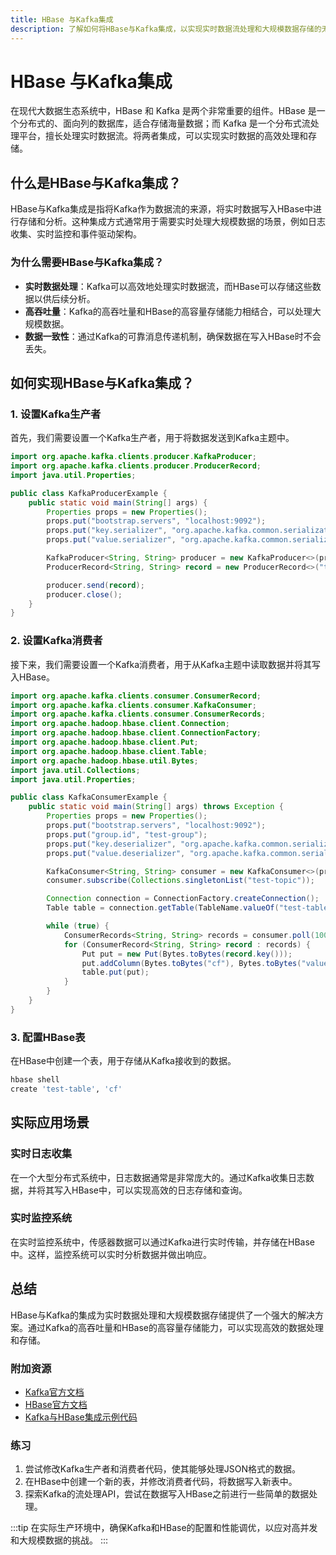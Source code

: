 ```yaml
---
title: HBase 与Kafka集成
description: 了解如何将HBase与Kafka集成，以实现实时数据流处理和大规模数据存储的无缝结合。
---
```


# HBase 与Kafka集成

在现代大数据生态系统中，HBase 和 Kafka 是两个非常重要的组件。HBase 是一个分布式的、面向列的数据库，适合存储海量数据；而 Kafka 是一个分布式流处理平台，擅长处理实时数据流。将两者集成，可以实现实时数据的高效处理和存储。

## 什么是HBase与Kafka集成？

HBase与Kafka集成是指将Kafka作为数据流的来源，将实时数据写入HBase中进行存储和分析。这种集成方式通常用于需要实时处理大规模数据的场景，例如日志收集、实时监控和事件驱动架构。

### 为什么需要HBase与Kafka集成？

- **实时数据处理**：Kafka可以高效地处理实时数据流，而HBase可以存储这些数据以供后续分析。
- **高吞吐量**：Kafka的高吞吐量和HBase的高容量存储能力相结合，可以处理大规模数据。
- **数据一致性**：通过Kafka的可靠消息传递机制，确保数据在写入HBase时不会丢失。

## 如何实现HBase与Kafka集成？

### 1. 设置Kafka生产者

首先，我们需要设置一个Kafka生产者，用于将数据发送到Kafka主题中。

```java
import org.apache.kafka.clients.producer.KafkaProducer;
import org.apache.kafka.clients.producer.ProducerRecord;
import java.util.Properties;

public class KafkaProducerExample {
    public static void main(String[] args) {
        Properties props = new Properties();
        props.put("bootstrap.servers", "localhost:9092");
        props.put("key.serializer", "org.apache.kafka.common.serialization.StringSerializer");
        props.put("value.serializer", "org.apache.kafka.common.serialization.StringSerializer");

        KafkaProducer<String, String> producer = new KafkaProducer<>(props);
        ProducerRecord<String, String> record = new ProducerRecord<>("test-topic", "key", "value");

        producer.send(record);
        producer.close();
    }
}
```

### 2. 设置Kafka消费者

接下来，我们需要设置一个Kafka消费者，用于从Kafka主题中读取数据并将其写入HBase。

```java
import org.apache.kafka.clients.consumer.ConsumerRecord;
import org.apache.kafka.clients.consumer.KafkaConsumer;
import org.apache.kafka.clients.consumer.ConsumerRecords;
import org.apache.hadoop.hbase.client.Connection;
import org.apache.hadoop.hbase.client.ConnectionFactory;
import org.apache.hadoop.hbase.client.Put;
import org.apache.hadoop.hbase.client.Table;
import org.apache.hadoop.hbase.util.Bytes;
import java.util.Collections;
import java.util.Properties;

public class KafkaConsumerExample {
    public static void main(String[] args) throws Exception {
        Properties props = new Properties();
        props.put("bootstrap.servers", "localhost:9092");
        props.put("group.id", "test-group");
        props.put("key.deserializer", "org.apache.kafka.common.serialization.StringDeserializer");
        props.put("value.deserializer", "org.apache.kafka.common.serialization.StringDeserializer");

        KafkaConsumer<String, String> consumer = new KafkaConsumer<>(props);
        consumer.subscribe(Collections.singletonList("test-topic"));

        Connection connection = ConnectionFactory.createConnection();
        Table table = connection.getTable(TableName.valueOf("test-table"));

        while (true) {
            ConsumerRecords<String, String> records = consumer.poll(100);
            for (ConsumerRecord<String, String> record : records) {
                Put put = new Put(Bytes.toBytes(record.key()));
                put.addColumn(Bytes.toBytes("cf"), Bytes.toBytes("value"), Bytes.toBytes(record.value()));
                table.put(put);
            }
        }
    }
}
```

### 3. 配置HBase表

在HBase中创建一个表，用于存储从Kafka接收到的数据。

```bash
hbase shell
create 'test-table', 'cf'
```

## 实际应用场景

### 实时日志收集

在一个大型分布式系统中，日志数据通常是非常庞大的。通过Kafka收集日志数据，并将其写入HBase中，可以实现高效的日志存储和查询。

### 实时监控系统

在实时监控系统中，传感器数据可以通过Kafka进行实时传输，并存储在HBase中。这样，监控系统可以实时分析数据并做出响应。

## 总结

HBase与Kafka的集成为实时数据处理和大规模数据存储提供了一个强大的解决方案。通过Kafka的高吞吐量和HBase的高容量存储能力，可以实现高效的数据处理和存储。

### 附加资源

- [Kafka官方文档](https://kafka.apache.org/documentation/)
- [HBase官方文档](https://hbase.apache.org/book.html)
- [Kafka与HBase集成示例代码](https://github.com/example/kafka-hbase-integration)

### 练习

1. 尝试修改Kafka生产者和消费者代码，使其能够处理JSON格式的数据。
2. 在HBase中创建一个新的表，并修改消费者代码，将数据写入新表中。
3. 探索Kafka的流处理API，尝试在数据写入HBase之前进行一些简单的数据处理。

:::tip
在实际生产环境中，确保Kafka和HBase的配置和性能调优，以应对高并发和大规模数据的挑战。
:::
